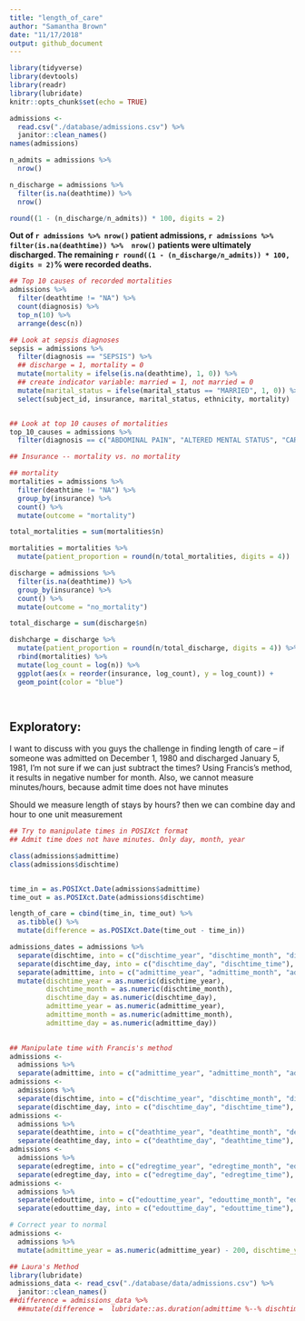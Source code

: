 ```yaml
---
title: "length_of_care"
author: "Samantha Brown"
date: "11/17/2018"
output: github_document
---
```


```r
library(tidyverse)
library(devtools)
library(readr)
library(lubridate)
knitr::opts_chunk$set(echo = TRUE)
```

```r
admissions <- 
  read.csv("./database/admissions.csv") %>% 
  janitor::clean_names()
names(admissions)
```


```r
n_admits = admissions %>% 
  nrow()

n_discharge = admissions %>% 
  filter(is.na(deathtime)) %>% 
  nrow()

round((1 - (n_discharge/n_admits)) * 100, digits = 2)
```

**Out of `r admissions %>% nrow()` patient admissions, `r admissions %>%  filter(is.na(deathtime)) %>%  nrow()` patients were ultimately discharged. The remaining `r round((1 - (n_discharge/n_admits)) * 100, digits = 2)`% were recorded deaths.**


```r
## Top 10 causes of recorded mortalities
admissions %>% 
  filter(deathtime != "NA") %>%
  count(diagnosis) %>% 
  top_n(10) %>% 
  arrange(desc(n))
```

```r
## Look at sepsis diagnoses
sepsis = admissions %>% 
  filter(diagnosis == "SEPSIS") %>% 
  ## discharge = 1, mortality = 0
  mutate(mortality = ifelse(is.na(deathtime), 1, 0)) %>% 
  ## create indicator variable: married = 1, not married = 0
  mutate(marital_status = ifelse(marital_status == "MARRIED", 1, 0)) %>% 
  select(subject_id, insurance, marital_status, ethnicity, mortality)


## Look at top 10 causes of mortalities
top_10_causes = admissions %>% 
  filter(diagnosis == c("ABDOMINAL PAIN", "ALTERED MENTAL STATUS", "CARDIAC ARREST", "CONGESTIVE HEART FAILURE", "HEAD BLEED", "HYPOTENSION", "INTACRANIAL HEMORRHAGE", "PNEUMONIA", "SEPSIS", "STROKE;TELEMETRY;TRANSIENT ISCHEMIC ATTACK"))
```



```r
## Insurance -- mortality vs. no mortality 

## mortality
mortalities = admissions %>% 
  filter(deathtime != "NA") %>% 
  group_by(insurance) %>% 
  count() %>% 
  mutate(outcome = "mortality")

total_mortalities = sum(mortalities$n)

mortalities = mortalities %>% 
  mutate(patient_proportion = round(n/total_mortalities, digits = 4))

discharge = admissions %>% 
  filter(is.na(deathtime)) %>% 
  group_by(insurance) %>% 
  count() %>% 
  mutate(outcome = "no_mortality")

total_discharge = sum(discharge$n)

dishcharge = discharge %>% 
  mutate(patient_proportion = round(n/total_discharge, digits = 4)) %>% 
  rbind(mortalities) %>% 
  mutate(log_count = log(n)) %>% 
  ggplot(aes(x = reorder(insurance, log_count), y = log_count)) +
  geom_point(color = "blue") 

  
```


## Exploratory:
I want to discuss with you guys the challenge in finding length of care -- if someone was admitted on December 1, 1980 and discharged January 5, 1981, I'm not sure if we can just subtract the times? Using Francis's method, it results in negative number for month. Also, we cannot measure minutes/hours, because admit time does not have minutes

Should we measure length of stays by hours? then we can combine day and hour to one unit measurement

```r
## Try to manipulate times in POSIXct format
## Admit time does not have minutes. Only day, month, year

class(admissions$admittime)
class(admissions$dischtime)


time_in = as.POSIXct.Date(admissions$admittime)
time_out = as.POSIXct.Date(admissions$dischtime)

length_of_care = cbind(time_in, time_out) %>% 
  as.tibble() %>% 
  mutate(difference = as.POSIXct.Date(time_out - time_in))
```




```r
admissions_dates = admissions %>% 
  separate(dischtime, into = c("dischtime_year", "dischtime_month", "dischtime_day"), sep = "-") %>% 
  separate(dischtime_day, into = c("dischtime_day", "dischtime_time"), sep = " ") %>% 
  separate(admittime, into = c("admittime_year", "admittime_month", "admittime_day"), sep = "-") %>% 
  mutate(dischtime_year = as.numeric(dischtime_year), 
         dischtime_month = as.numeric(dischtime_month),
         dischtime_day = as.numeric(dischtime_day),
         admittime_year = as.numeric(admittime_year), 
         admittime_month = as.numeric(admittime_month), 
         admittime_day = as.numeric(admittime_day))
  
```
 
```r
## Manipulate time with Francis's method 
admissions <- 
  admissions %>% 
  separate(admittime, into = c("admittime_year", "admittime_month", "admittime_day"), sep = "-")
admissions <- 
  admissions %>% 
  separate(dischtime, into = c("dischtime_year", "dischtime_month", "dischtime_day"), sep = "-") %>% 
  separate(dischtime_day, into = c("dischtime_day", "dischtime_time"), sep = " ")
admissions <- 
  admissions %>% 
  separate(deathtime, into = c("deathtime_year", "deathtime_month", "deathtime_day"), sep = "-") %>% 
  separate(deathtime_day, into = c("deathtime_day", "deathtime_time"), sep = " ")
admissions <- 
  admissions %>% 
  separate(edregtime, into = c("edregtime_year", "edregtime_month", "edregtime_day"), sep = "-") %>% 
  separate(edregtime_day, into = c("edregtime_day", "edregtime_time"), sep = " ")
admissions <- 
  admissions %>% 
  separate(edouttime, into = c("edouttime_year", "edouttime_month", "edouttime_day"), sep = "-") %>% 
  separate(edouttime_day, into = c("edouttime_day", "edouttime_time"), sep = " ")

# Correct year to normal
admissions <- 
  admissions %>% 
  mutate(admittime_year = as.numeric(admittime_year) - 200, dischtime_year = as.numeric(dischtime_year) - 200, deathtime_year = as.numeric(deathtime_year) - 200, edregtime_year = as.numeric(edregtime_year) - 200, edouttime_year = as.numeric(edouttime_year) - 200)
```



```r
## Laura's Method
library(lubridate)
admissions_data <- read_csv("./database/data/admissions.csv") %>% 
  janitor::clean_names()
##difference = admissions_data %>% 
  ##mutate(difference =  lubridate::as.duration(admittime %--% dischtime, origin = "1556-04-29 19:03:58")) 

```

